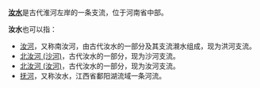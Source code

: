 '''[[汝水|汝水]]'''是古代淮河左岸的一条支流，位于河南省中部。

'''汝水'''也可以指：
*[[汝河|汝河]]，又称南汝河，由古代汝水的一部分及其支流瀙水组成，现为洪河支流。
*[[北汝河_(沙河)|北汝河 (沙河)]]，古代汝水的一部分，现为沙河支流。
*[[北汝河_(汝河)|北汝河 (汝河)]]，古代汝水的一部分，现为汝河支流。
*[[抚河|抚河]]，又称汝水，江西省鄱阳湖流域一条河流。

{{disambig|R|Cat=二字中国地名消歧义}}